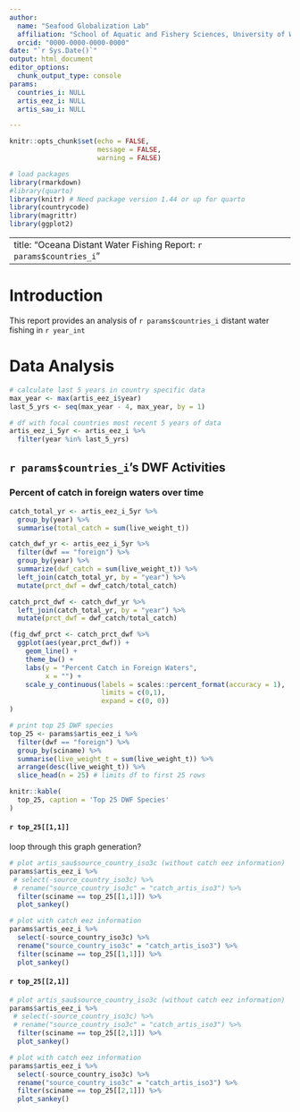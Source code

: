 ```yaml
---
author: 
  name: "Seafood Globalization Lab"
  affiliation: "School of Aquatic and Fishery Sciences, University of Washington"
  orcid: "0000-0000-0000-0000"
date: "`r Sys.Date()`"
output: html_document
editor_options: 
  chunk_output_type: console
params: 
  countries_i: NULL
  artis_eez_i: NULL
  artis_sau_i: NULL

---
```


```r

knitr::opts_chunk$set(echo = FALSE, 
                      message = FALSE,
                      warning = FALSE)

# load packages
library(rmarkdown)
#library(quarto)
library(knitr) # Need package version 1.44 or up for quarto
library(countrycode)
library(magrittr)
library(ggplot2)

```

---
title: "Oceana Distant Water Fishing Report: `r params$countries_i`"
---

# Introduction

This report provides an analysis of `r params$countries_i` distant water fishing in `r year_int`

# Data Analysis

```r
# calculate last 5 years in country specific data
max_year <- max(artis_eez_i$year)
last_5_yrs <- seq(max_year - 4, max_year, by = 1)

# df with focal countries most recent 5 years of data
artis_eez_i_5yr <- artis_eez_i %>% 
  filter(year %in% last_5_yrs)
```


## `r params$countries_i`'s DWF Activities

### Percent of catch in foreign waters over time

```r
catch_total_yr <- artis_eez_i_5yr %>% 
  group_by(year) %>% 
  summarise(total_catch = sum(live_weight_t))

catch_dwf_yr <- artis_eez_i_5yr %>% 
  filter(dwf == "foreign") %>% 
  group_by(year) %>% 
  summarize(dwf_catch = sum(live_weight_t)) %>% 
  left_join(catch_total_yr, by = "year") %>% 
  mutate(prct_dwf = dwf_catch/total_catch)

catch_prct_dwf <- catch_dwf_yr %>% 
  left_join(catch_total_yr, by = "year") %>% 
  mutate(prct_dwf = dwf_catch/total_catch)

(fig_dwf_prct <- catch_prct_dwf %>% 
  ggplot(aes(year,prct_dwf)) +
    geom_line() +
    theme_bw() +
    labs(y = "Percent Catch in Foreign Waters",
         x = "") +
    scale_y_continuous(labels = scales::percent_format(accuracy = 1), 
                       limits = c(0,1),
                       expand = c(0, 0))
)
```


```r

# print top 25 DWF species
top_25 <- params$artis_eez_i %>% 
  filter(dwf == "foreign") %>%
  group_by(sciname) %>%
  summarise(live_weight_t = sum(live_weight_t)) %>%
  arrange(desc(live_weight_t)) %>%
  slice_head(n = 25) # limits df to first 25 rows

knitr::kable(
  top_25, caption = 'Top 25 DWF Species'
)
```




#### `r top_25[[1,1]]`

loop through this graph generation?

```r

# plot artis_sau$source_country_iso3c (without catch eez information)
params$artis_eez_i %>%
 # select(-source_country_iso3c) %>%
 # rename("source_country_iso3c" = "catch_artis_iso3") %>%
  filter(sciname == top_25[[1,1]]) %>%
  plot_sankey()
```

```r

# plot with catch eez information
params$artis_eez_i %>%
  select(-source_country_iso3c) %>%
  rename("source_country_iso3c" = "catch_artis_iso3") %>%
  filter(sciname == top_25[[1,1]]) %>%
  plot_sankey()
```

#### `r top_25[[2,1]]`

```r

# plot artis_sau$source_country_iso3c (without catch eez information)
params$artis_eez_i %>%
 # select(-source_country_iso3c) %>%
 # rename("source_country_iso3c" = "catch_artis_iso3") %>%
  filter(sciname == top_25[[2,1]]) %>%
  plot_sankey()
```

```r

# plot with catch eez information
params$artis_eez_i %>%
  select(-source_country_iso3c) %>%
  rename("source_country_iso3c" = "catch_artis_iso3") %>%
  filter(sciname == top_25[[2,1]]) %>%
  plot_sankey()
```
